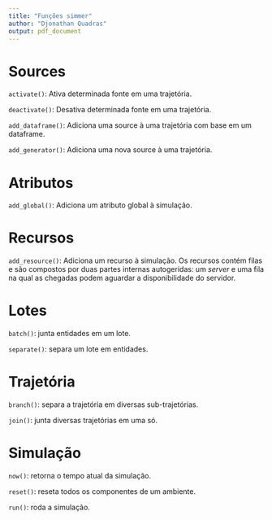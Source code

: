 ```yaml
---
title: "Funções simmer"
author: "Djonathan Quadras"
output: pdf_document
---
```


# Sources

`activate()`: Ativa determinada fonte em uma trajetória.

`deactivate()`: Desativa determinada fonte em uma trajetória.

`add_dataframe()`: Adiciona uma source à uma trajetória com base em um dataframe.

`add_generator()`: Adiciona uma nova source à uma trajetória.


# Atributos

`add_global()`: Adiciona um atributo global à simulação.

# Recursos

`add_resource()`: Adiciona um recurso à simulação. Os recursos contém filas e são compostos por duas partes internas autogeridas: um *server* e uma fila na qual as chegadas podem aguardar a disponibilidade do servidor.

# Lotes

`batch()`: junta entidades em um lote.

`separate()`: separa um lote em entidades.

# Trajetória

`branch()`: separa a trajetória em diversas sub-trajetórias.

`join()`: junta diversas trajetórias em uma só.

# Simulação

`now()`: retorna o tempo atual da simulação.

`reset()`: reseta todos os componentes de um ambiente.

`run()`: roda a simulação.
